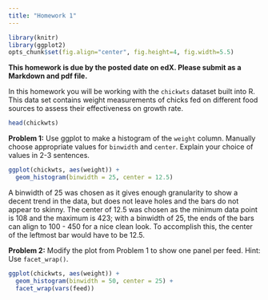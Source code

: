 ```yaml
---
title: "Homework 1"
---
```


```r
library(knitr)
library(ggplot2)
opts_chunk$set(fig.align="center", fig.height=4, fig.width=5.5)
```

**This homework is due by the posted date on edX. Please submit as a Markdown and pdf file.**

In this homework you will be working with the `chickwts` dataset built into R. This data set contains weight measurements of chicks fed on different food sources to assess their effectiveness on growth rate.

```r
head(chickwts)
```

**Problem 1:** Use ggplot to make a histogram of the `weight` column. Manually choose appropriate values for `binwidth` and `center`. Explain your choice of values in 2-3 sentences.

```r
ggplot(chickwts, aes(weight)) +
  geom_histogram(binwidth = 25, center = 12.5)
```

A binwidth of 25 was chosen as it gives enough granularity to show a decent trend in the data, but does not leave holes and the bars do not appear to skinny. The center of 12.5 was chosen as the minimum data point is 108 and the maximum is 423; with a binwidth of 25, the ends of the bars can align to 100 - 450 for a nice clean look. To accomplish this, the center of the leftmost bar would have to be 12.5.


**Problem 2:** Modify the plot from Problem 1 to show one panel per feed. Hint: Use `facet_wrap()`.

```r
ggplot(chickwts, aes(weight)) +
  geom_histogram(binwidth = 50, center = 25) +
  facet_wrap(vars(feed))
```

